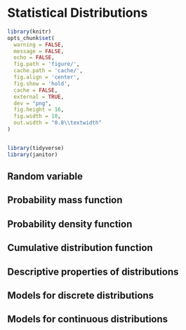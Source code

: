 # Statistical Distributions

```r
library(knitr)
opts_chunk$set(
  warning = FALSE,
  message = FALSE,
  echo = FALSE,
  fig.path = 'figure/',
  cache.path = 'cache/',
  fig.align = 'center',
  fig.show = 'hold',
  cache = FALSE,
  external = TRUE,
  dev = "png",
  fig.height = 16,
  fig.width = 10,
  out.width = "0.8\\textwidth"
)


library(tidyverse)
library(janitor)

```

\pagenumbering{arabic}


## Random variable

## Probability mass function

## Probability density function

## Cumulative distribution function

## Descriptive properties of distributions

## Models for discrete distributions

## Models for continuous distributions
